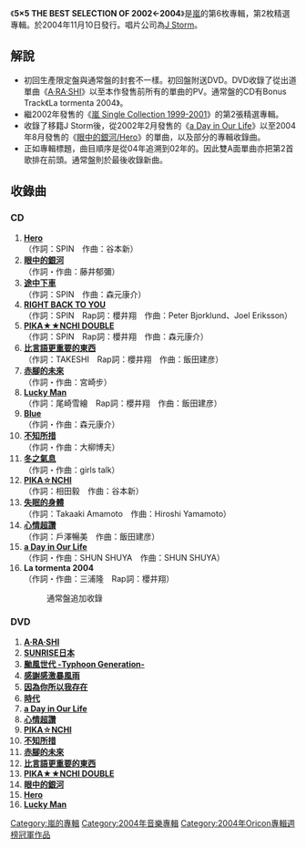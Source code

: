 {{unreferenced|time=2009-05-18T13:07:14+00:00}}
{{Infobox Album
| Name = 5×5 THE BEST SELECTION OF 2002←2004
| Type = [[專輯|專輯]]
| Longtype = 
| Artist = [[嵐|嵐]]
| Cover = 
| Released = 2004年11月10日
| Recorded = 
| Genre = J-POP
| Length = 64分10秒
| Label = [[J_Storm|J Storm]]
| Producer = 
| Reviews =
| Chart position        = *週最高排名第1名（[[Oricon|Oricon]]）
| Certification         = *金唱片（[[日本|日本]]） 
| Last album            = [[就趁現在|就趁現在]] <br />2004年
| This album            = '''5×5 THE BEST SELECTION OF 2002←2004''' <br />2004年
| Next album            = [[One_(嵐)|One]]<br />2005年
}}
《'''5×5 THE BEST SELECTION OF 2002←2004'''》是[[嵐|嵐]]的第6枚專輯，第2枚精選專輯。於2004年11月10日發行。唱片公司為[[J_Storm|J Storm]]。

== 解說 ==
*初回生產限定盤與通常盤的封套不一樣。初回盤附送DVD。DVD收錄了從出道單曲《[[A·RA·SHI|A·RA·SHI]]》以至本作發售前所有的單曲的PV。通常盤的CD有Bonus Track《La tormenta 2004》。
*繼2002年發售的《[[嵐_Single_Collection_1999-2001|嵐 Single Collection 1999-2001]]》的第2張精選專輯。
*收錄了移籍J Storm後，從2002年2月發售的《[[a_Day_in_Our_Life|a Day in Our Life]]》以至2004年8月發售的《[[眼中的銀河/Hero|眼中的銀河/Hero]]》的單曲，以及部分的專輯收錄曲。
*正如專輯標題，曲目順序是從04年追溯到02年的。因此雙A面單曲亦把第2首歌排在前頭。通常盤則於最後收錄新曲。

== 收錄曲 ==
=== CD ===
#'''[[眼中的銀河/Hero|Hero]]'''<br />（作詞：SPIN　作曲：谷本新）
#'''[[眼中的銀河/Hero|眼中的銀河]]'''<br />（作詞・作曲：藤井郁彌）
#'''[[就趁現在|途中下車]]'''<br />（作詞：SPIN　作曲：森元康介）
#'''[[就趁現在|RIGHT BACK TO YOU]]'''<br />（作詞：SPIN　Rap詞：櫻井翔　作曲：Peter Bjorklund、Joel Eriksson）
#'''[[PIKA★★NCHI_DOUBLE|PIKA★★NCHI DOUBLE]]'''<br />（作詞：SPIN　Rap詞：櫻井翔　作曲：森元康介）
#'''[[赤腳的未來/比言語更重要的東西|比言語更重要的東西]]'''<br />（作詞：TAKESHI　Rap詞：櫻井翔　作曲：飯田建彦）
#'''[[赤腳的未來/比言語更重要的東西|赤腳的未來]]'''<br />（作詞・作曲：宮崎步）
#'''[[How's_it_going?|Lucky Man]]'''<br />（作詞：尾崎雪繪　Rap詞：櫻井翔　作曲：飯田建彦）
#'''[[How's_it_going?|Blue]]'''<br />（作詞・作曲：森元康介）
#'''[[不知所措_(嵐)|不知所措]]'''<br />（作詞・作曲：大柳博夫）
#'''[[不知所措_(嵐)|冬之氣息]]'''<br />（作詞・作曲：girls talk）
#'''[[PIKA☆NCHI|PIKA☆NCHI]]'''<br />（作詞：相田毅　作曲：谷本新）
#'''[[HERE_WE_GO!|失眠的身體]]'''<br />（作詞：Takaaki Amamoto　作曲：Hiroshi Yamamoto）
#'''[[心情超讚|心情超讚]]'''<br />（作詞：戶澤暢美　作曲：飯田建彦）
#'''[[a_Day_in_Our_Life|a Day in Our Life]]'''<br />（作詞・作曲：SHUN SHUYA　作曲：SHUN SHUYA）
#'''La tormenta 2004'''<br />（作詞・作曲：三浦隆　Rap詞：櫻井翔）
#:通常盤追加收錄

=== DVD ===
#'''[[A·RA·SHI|A·RA·SHI]]'''
#'''[[SUNRISE日本/HORIZON|SUNRISE日本]]'''
#'''[[颱風世代_-Typhoon_Generation-|颱風世代 -Typhoon Generation-]]'''
#'''[[感謝感激暴風雨|感謝感激暴風雨]]'''
#'''[[因為你所以我存在|因為你所以我存在]]'''
#'''[[時代_(嵐)|時代]]'''
#'''[[a_Day_in_Our_Life|a Day in Our Life]]'''
#'''[[心情超讚|心情超讚]]'''
#'''[[PIKA☆NCHI|PIKA☆NCHI]]'''
#'''[[不知所措_(嵐)|不知所措]]'''
#'''[[赤腳的未來/比言語更重要的東西|赤腳的未來]]'''
#'''[[赤腳的未來/比言語更重要的東西|比言語更重要的東西]]'''
#'''[[PIKA★★NCHI_DOUBLE|PIKA★★NCHI DOUBLE]]'''
#'''[[眼中的銀河/Hero|眼中的銀河]]'''
#'''[[眼中的銀河/Hero|Hero]]'''
#'''[[How's_it_going?|Lucky Man]]'''

{{嵐}}

{{DEFAULTSORT:Faivu bai Faivu The Best Selection of Nizerozeroyon Nizerozeroni}}
[[Category:嵐的專輯|Category:嵐的專輯]]
[[Category:2004年音樂專輯|Category:2004年音樂專輯]]
[[Category:2004年Oricon專輯週榜冠軍作品|Category:2004年Oricon專輯週榜冠軍作品]]